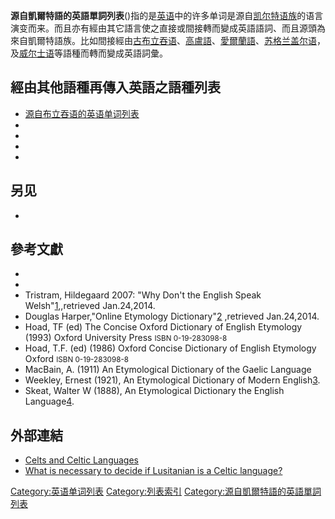 {{noteTA
|T=zh-hant:源自凱爾特語的英語單詞列表; zh-hans:源自凯尔特语的英语单词列表
|G1=Lists of English words of Celtic origin
}}

'''源自凱爾特語的英語單詞列表'''({{lang|en|Lists of English words of Celtic origin}})指的是[[英语|英语]]中的许多单词是源自[[凯尔特语族|凯尔特语族]]的语言演变而来。而且亦有經由其它語言使之直接或間接轉而變成英語語詞、而且源頭為來自凱爾特語族。比如間接經由[[古布立吞语|古布立吞语]]、[[高盧語|高盧語]]、[[愛爾蘭語|愛爾蘭語]]、[[苏格兰盖尔语|苏格兰盖尔语]]，及[[威尔士语|威尔士语]]等語種而轉而變成英語詞彙。

==經由其他語種再傳入英語之語種列表==
*[[源自布立吞语的英语单词列表|源自布立吞语的英语单词列表]]
*{{le|源自高卢语的英语单词列表|List of English words of Gaulish origin}}
*{{le|源自古爱尔兰语的英语单词列表|List of English words of Irish origin}}
*{{le|源自苏格兰盖尔语的英语单词列表|List of English words of Scottish Gaelic origin}}
*{{le|源自威尔士语的英语单词列表|List of English words of Welsh origin}}

== 另见==
* {{le|英语中的爱尔兰语借词|Irish words used in the English language}}

==參考文獻==
{{refbegin|2}}
*{{cite book|author=Hindley, Reg|title=The Death of the Irish Language: A Qualified Obituary|url=https://archive.org/details/deathofirishlang0000hind|publisher=Routledge|year=1990|isbn=0-415-04339-5}}
*{{Cite book|last=Schrijver|first=Peter|year=1995|title=Studies in British Celtic historical phonology|location=Amsterdam|publisher=Rodopi|isbn=90-5183-820-4}}
*Tristram, Hildegaard 2007: "Why Don't the English Speak Welsh"[https://web.archive.org/web/20110719095347/http://www.hildegard.tristram.de/media/tristram_manchester_30-07-07.pdf],,retrieved Jan.24,2014.
*Douglas Harper,"Online Etymology Dictionary"[http://www.etymonline.com/index.php?allowed_in_frame=0&search=budget&searchmode=none] {{Wayback|url=http://www.etymonline.com/index.php?allowed_in_frame=0&search=budget&searchmode=none |date=20140203023508 }},retrieved Jan.24,2014.
*Hoad, TF (ed) The Concise Oxford Dictionary of English Etymology (1993) Oxford University Press <small>ISBN 0-19-283098-8</small>
*Hoad, T.F. (ed) (1986) Oxford Concise Dictionary of English Etymology Oxford <small>ISBN 0-19-283098-8</small>
*MacBain, A. (1911) An Etymological Dictionary of the Gaelic Language
*Weekley, Ernest (1921), An Etymological Dictionary of Modern English[http://archive.org/details/etymologicaldict00weekuoft/].
*Skeat, Walter W (1888), An Etymological Dictionary the English Language[https://archive.org/details/etymologicaldict00skeauoft].
{{refend}}

==外部連結==
*[http://www.breizh.net/icdbl/saozg/Celtic_Languages.pdf Celts and Celtic Languages] {{Wayback|url=http://www.breizh.net/icdbl/saozg/Celtic_Languages.pdf |date=20130401061704 }}
*[http://linguistics.stackexchange.com/questions/889/what-is-necessary-to-decide-if-lusitanian-is-a-celtic-language What is necessary to decide if Lusitanian is a Celtic language?] {{Wayback|url=http://linguistics.stackexchange.com/questions/889/what-is-necessary-to-decide-if-lusitanian-is-a-celtic-language |date=20140201212311 }}

[[Category:英语单词列表|Category:英语单词列表]]
[[Category:列表索引|Category:列表索引]]
[[Category:源自凱爾特語的英語單詞列表|Category:源自凱爾特語的英語單詞列表]]